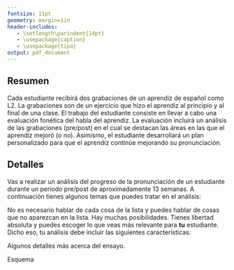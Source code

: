 ```yaml
---
fontsize: 11pt
geometry: margin=1in
header-includes:
   - \setlength\parindent{14pt}
   - \usepackage{caption}
   - \usepackage{tipa}
output: pdf_document
---
```


\begin{center}
\large{\textbf{Los sonidos del español | Fonética para maestros}}\\ [1ex]
\normalsize{\emph{Trabajo práctico 1: Evaluación fonética}} \\ [1ex]
\normalsize{otoño 2020}
\end{center}



## Resumen

\noindent Cada estudiante recibirá dos grabaciones de un aprendiz de español 
como L2. 
La grabaciones son de un ejercicio que hizo el aprendiz al principio y al 
final de una clase.
El trabajo del estudiante consiste en llevar a cabo una evaluación fonética 
del habla del aprendiz.
La evaluación incluirá un análisis de las grabaciones (pre/post) en el cual se 
destacan las áreas en las que el aprendiz mejoró (o no). 
Asimismo, el estudiante desarrollará un plan personalizado para que el 
aprendiz continúe mejorando su pronunciación.

## Detalles

Vas a realizar un análisis del progreso de la pronunciación de un estudiante 
durante un periodo pre/post de aproximadamente 13 semanas. 
A continuación tienes algunos temas que puedes tratar en el análisis:

\begin{itemize}
	\setlength\itemsep{-.2em}
	\item la schwa \textipa{[\textschwa]}
	\item el encadenamiento 
	\item las oclusivas sordas
	\item las oclusivas sonoras
	\item los procesos de asimilación
	\item las vibrantes
\end{itemize}

\noindent No es necesario hablar de cada cosa de la lista y puedes hablar de 
cosas que no aparezcan en la lista. 
Hay muchas posibilidades. 
Tienes libertad absoluta y puedes escoger lo que veas más relevante para **tu** 
estudiante. 
Dicho eso, tu análisis debe incluir las siguientes características:

\begin{enumerate}
	\setlength\itemsep{-.2em}
	\item Una descripción del historial lingüístico del aprendiz (información 
	proveída por el profesor)
	\item Un análisis general de la primera grabación
	\item Un análisis de al menos tres aspectos de la segunda grabación
	\item Algunas áreas de su pronunciación que aún tiene que mejorar y un 
	plan para hacerlo
\end{enumerate}

\noindent Algunos detalles más acerca del ensayo.

\begin{itemize}
	\setlength\itemsep{-.2em}
	\item Una extensión de 2 páginas (máximo)
	\item Fuente de 12pt, times new roman, interlineado doble
	\item Márgenes de 1 pulgada
	\item Formato PDF
	\item Nombre de archivo: `apellido\_analisis\_fon2020.pdf' (ej. casillas\_analisis\_fon2020.pdf)
	\item Se entrega por canvas el día 12 de noviembre antes de las 11:59 pm
\end{itemize}



\clearpage

\noindent Esquema

\begin{enumerate}
	\setlength\itemsep{-.2em}
	\item Intro - historial lingüístico (1 párrafo)
	\begin{itemize}
		\setlength\itemsep{-.2em}
		\item Edad
		\item Lugar de nacimiento
		\item Primera lengua (variedad)
		\item Lenguas que habla
		\item Cantidad de tiempo que lleva estudiando español
		\item Variedad del español que habla
	\end{itemize}
	\item Un análisis general de la primera grabación (1 párrafo)
	\begin{itemize}
		\setlength\itemsep{-.2em}
		\item la schwa \textipa{[\textschwa]}
		\item el encadenamiento 
		\item las oclusivas sordas
		\item las oclusivas sonoras
		\item los procesos de asimilación
		\item las vibrantes
		\item etc.
	\end{itemize}
	\item Un análisis de al menos tres aspectos de la segunda grabación (1-3 párrafos)
	\begin{itemize}
		\setlength\itemsep{-.2em}
		\item 1 párrafo cada tema
		\item Explicar tema lingüístico 
		\item Describir cómo la pronunciación difiere de la de un nativo
		\item Comparar su pronunación (antes/después)
		\item Citar ejemplos concretos (ej. en el minuto 2:34 de la segunda 
		grabación...)
	\end{itemize}
	\item Conclusión (1 párrafo)
	\begin{itemize}
		\setlength\itemsep{-.2em}
		\item Evaluación general de su progreso
		\item Cosas que pueda mejorar en el futuro
		\item Cómo las va a mejorar
	\end{itemize}
\end{enumerate}

